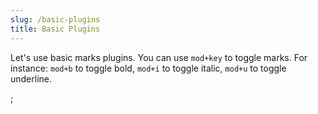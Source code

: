```yaml
---
slug: /basic-plugins
title: Basic Plugins
---
```


Let's use basic marks plugins. You can use `mod+key` to toggle marks. For
instance: `mod+b` to toggle bold, `mod+i` to toggle italic, `mod+u` to toggle
underline.


<BasicPlugins />;
